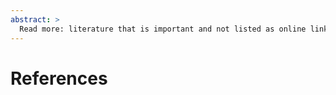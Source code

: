 ```yaml
---
abstract: > 
  Read more: literature that is important and not listed as online links in chapters of the Disinfo Dictionary
---
```


# References {.unnumbered #sec-appendix-references}

::: {#refs}
:::

\clearpage
\addcontentsline{toc}{chapter}{Index}
\printindex
